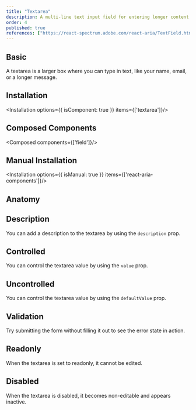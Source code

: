 ```yaml
---
title: "Textarea"
description: A multi-line text input field for entering longer content, such as comments, descriptions, or messages.
order: 4
published: true
references: ["https://react-spectrum.adobe.com/react-aria/TextField.html#textarea-1"]
---
```


## Basic

A textarea is a larger box where you can type in text, like your name, email, or a longer message.
<How minW72 toUse="forms/textarea/textarea-demo" />

## Installation
<Installation options={{ isComponent: true }} items={['textarea']}/>

## Composed Components
<Composed components={['field']}/>

## Manual Installation
<Installation options={{ isManual: true }} items={['react-aria-components']}/>

<SourceCode toShow='textarea'/>

## Anatomy
<Anatomy show='textarea-anatomy'/>

## Description
You can add a description to the textarea by using the `description` prop.
<How minW72 toUse="forms/textarea/textarea-description-demo" />


## Controlled
You can control the textarea value by using the `value` prop.
<How minW72 toUse="forms/textarea/textarea-controlled-demo" />

## Uncontrolled
You can control the textarea value by using the `defaultValue` prop.
<How minW72 toUse="forms/textarea/textarea-uncontrolled-demo" />

## Validation
Try submitting the form without filling it out to see the error state in action.
<How minW72 toUse="forms/textarea/textarea-validation-demo" />

## Readonly
When the textarea is set to readonly, it cannot be edited.
<How minW72 toUse="forms/textarea/textarea-readonly-demo" />

## Disabled
When the textarea is disabled, it becomes non-editable and appears inactive.
<How minW72 toUse="forms/textarea/textarea-disabled-demo" />
